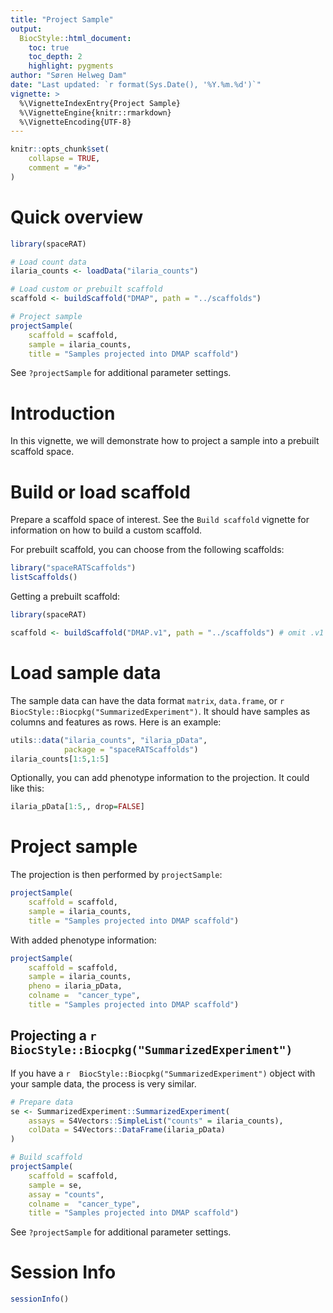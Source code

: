 ```yaml
---
title: "Project Sample"
output: 
  BiocStyle::html_document:
    toc: true
    toc_depth: 2
    highlight: pygments
author: "Søren Helweg Dam"
date: "Last updated: `r format(Sys.Date(), '%Y.%m.%d')`"
vignette: >
  %\VignetteIndexEntry{Project Sample}
  %\VignetteEngine{knitr::rmarkdown}
  %\VignetteEncoding{UTF-8}
---
```


```r
knitr::opts_chunk$set(
    collapse = TRUE,
    comment = "#>"
)
```

# Quick overview


```r
library(spaceRAT)

# Load count data
ilaria_counts <- loadData("ilaria_counts")

# Load custom or prebuilt scaffold
scaffold <- buildScaffold("DMAP", path = "../scaffolds")

# Project sample
projectSample(
    scaffold = scaffold,
    sample = ilaria_counts,
    title = "Samples projected into DMAP scaffold")
```

See `?projectSample` for additional parameter settings.

# Introduction

In this vignette, we will demonstrate how to project a sample into a 
prebuilt scaffold space.


# Build or load scaffold

Prepare a scaffold space of interest. See the `Build scaffold` vignette for
information on how to build a custom scaffold.

For prebuilt scaffold, you can choose from the following scaffolds:

```r
library("spaceRATScaffolds")
listScaffolds()
```


Getting a prebuilt scaffold:

```r
library(spaceRAT)

scaffold <- buildScaffold("DMAP.v1", path = "../scaffolds") # omit .v1 to get the latest version
```


# Load sample data


The sample data can have the data format `matrix`, `data.frame`, or 
`r  BiocStyle::Biocpkg("SummarizedExperiment")`.
It should have samples as columns and features as rows. Here is an example:

```r
utils::data("ilaria_counts", "ilaria_pData",
            package = "spaceRATScaffolds")
ilaria_counts[1:5,1:5]
```

Optionally, you can add phenotype information to the projection. 
It could like this:

```r
ilaria_pData[1:5,, drop=FALSE]
```
# Project sample

The projection is then performed by `projectSample`:

```r
projectSample(
    scaffold = scaffold, 
    sample = ilaria_counts,
    title = "Samples projected into DMAP scaffold")
```

With added phenotype information:
```r
projectSample(
    scaffold = scaffold,
    sample = ilaria_counts,
    pheno = ilaria_pData,
    colname =  "cancer_type",
    title = "Samples projected into DMAP scaffold")

```

## Projecting a `r  BiocStyle::Biocpkg("SummarizedExperiment")`

If you have a `r  BiocStyle::Biocpkg("SummarizedExperiment")` object
with your sample data, the process is very similar.

```r
# Prepare data
se <- SummarizedExperiment::SummarizedExperiment(
    assays = S4Vectors::SimpleList("counts" = ilaria_counts),
    colData = S4Vectors::DataFrame(ilaria_pData)
)

# Build scaffold
projectSample(
    scaffold = scaffold,
    sample = se,
    assay = "counts",
    colname =  "cancer_type",
    title = "Samples projected into DMAP scaffold")
```

See `?projectSample` for additional parameter settings.


# Session Info

```r
sessionInfo()
```
